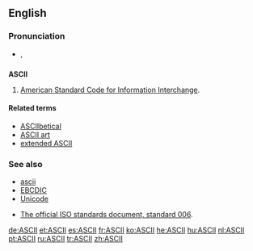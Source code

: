 ==English==

===Pronunciation===
* {{IPA|[ˈæski]}}, {{SAMPA|/"{ski/}}

==={{acronym}}===
{{wikipedia}}
'''ASCII'''

# {{computing}} [[American Standard Code for Information Interchange]].

====Related terms====
* [[ASCIIbetical]]
* [[ASCII art]]
* [[extended ASCII]]

===See also===
* [[ascii]]
* [[EBCDIC]]
* [[Unicode]]

* [http://www.itscj.ipsj.or.jp/ISO-IR/006.pdf The official ISO standards document, standard 006].

[[de:ASCII]]
[[et:ASCII]]
[[es:ASCII]]
[[fr:ASCII]]
[[ko:ASCII]]
[[he:ASCII]]
[[hu:ASCII]]
[[nl:ASCII]]
[[pt:ASCII]]
[[ru:ASCII]]
[[tr:ASCII]]
[[zh:ASCII]]